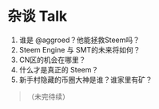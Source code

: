# 杂谈 Talk {#talk}


1. 谁是 @aggroed？他能拯救Steem吗？
1. Steem Engine 与 SMT的未来将如何？
1. CN区的机会在哪里？
1. 什么才是真正的 Steem？
1. 新手村隐藏的币圈大神是谁？谁家里有矿？


>（未完待续）
